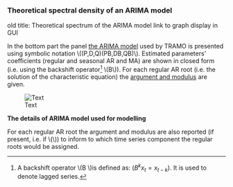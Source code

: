 
### Theoretical spectral density of an ARIMA model

old title: Theoretical spectrum of the ARIMA model
link to graph display in GUI

In the bottom part the panel [the ARIMA model](../theory/SA_lin.html) used by TRAMO is presented using symbolic notation \\((P,D,Q)(PB,DB,QB)\\). Estimated parameters' coefficients (regular and seasonal AR and MA) are shown in closed form (i.e. using the backshift operator[^17-meth-spectral_analysis-12] \\(B\\)). For each regular AR root (i.e. the solution of the characteristic equation) the [argument and modulus](../theory/SA_SEATS.html#derivation-of-the-models-for-the-components) are given.

[^17-meth-spectral_analysis-12]: A backshift operator \\(B \\)is defined as: ($B^{k}x_{t} = x_{t - k})$. It is used to denote lagged series.

![Text](All_images/RM_C_pic03.jpg)

**The details of ARIMA model used for modelling**

For each regular AR root the argument and modulus are also reported (if present, i.e. if \\(\mathbf{P > 0}\\)) to inform to which time series component the regular roots would be assigned.
